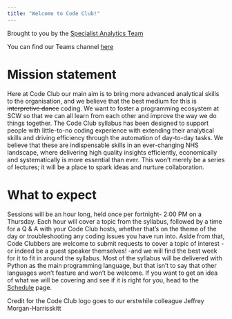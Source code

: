 ```yaml
---
title: "Welcome to Code Club!"
---
```


Brought to you by the [Specialist Analytics Team](mailto:scwcsu.analytics.specialist@nhs.net)

You can find our Teams channel [here](https://teams.microsoft.com/l/channel/19%3Ade1e6d9a00c94b7ea473b8ab34546c14%40thread.tacv2/General?groupId=38d3487e-3bc5-4d3c-a710-5a9e895ab03d&tenantId=37c354b2-85b0-47f5-b222-07b48d774ee3)

# Mission statement
Here at Code Club our main aim is to bring more advanced analytical skills to the organisation, and we believe that the best medium for this is ~~interpretive dance~~ coding. We want to foster a programming ecosystem at SCW so that we can all learn from each other and improve the way we do things together. The Code Club syllabus has been designed to support people with little-to-no coding experience with extending their analytical skills and driving efficiency through the automation of day-to-day tasks. We believe that these are indispensable skills in an ever-changing NHS landscape, where delivering high quality insights efficiently, economically and systematically is more essential than ever. This won't merely be a series of lectures; it will be a place to spark ideas and nurture collaboration.

# What to expect
Sessions will be an hour long, held once per fortnight- 2:00 PM on a Thursday. Each hour will cover a topic from the syllabus, followed by a time for a Q & A with your Code Club hosts, whether that's on the theme of the day or troubleshooting any coding issues you have run into. Aside from that, Code Clubbers are welcome to submit requests to cover a topic of interest -or indeed be a guest speaker themselves! -and we will find the best week for it to fit in around the syllabus. Most of the syllabus will be delivered with Python as the main programming language, but that isn’t to say that other languages won’t feature and won’t be welcome. If you want to get an idea of what we will be covering and see if it is right for you, head to the [Schedule](/docs/schedule.html) page.

Credit for the Code Club logo goes to our erstwhile colleague Jeffrey Morgan-Harrisskitt